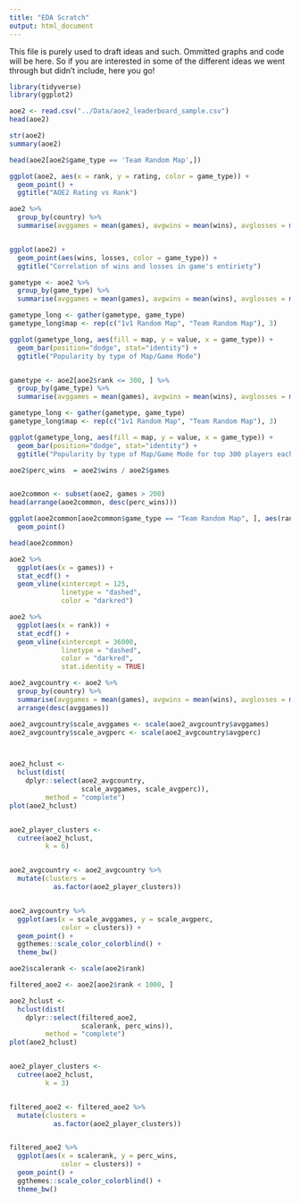 ```yaml
---
title: "EDA Scratch"
output: html_document
---
```


This file is purely used to draft ideas and such. Ommitted graphs and code will be here. So if you are interested in some of the different ideas we went through but didn't include, here you go!

```r
library(tidyverse)
library(ggplot2)
```


```r
aoe2 <- read.csv("../Data/aoe2_leaderboard_sample.csv")
head(aoe2)

```

```r
str(aoe2)
summary(aoe2)
```


```r
head(aoe2[aoe2$game_type == 'Team Random Map',])
```

```r
ggplot(aoe2, aes(x = rank, y = rating, color = game_type)) + 
  geom_point() + 
  ggtitle("AOE2 Rating vs Rank")
```

```r
aoe2 %>%
  group_by(country) %>%
  summarise(avggames = mean(games), avgwins = mean(wins), avglosses = mean(losses), avgdrops = mean(drops))


ggplot(aoe2) +
  geom_point(aes(wins, losses, color = game_type)) +
  ggtitle("Correlation of wins and losses in game's entiriety")

```

```r
gametype <- aoe2 %>%
  group_by(game_type) %>%
  summarise(avggames = mean(games), avgwins = mean(wins), avglosses = mean(losses))

gametype_long <- gather(gametype, game_type)
gametype_long$map <- rep(c("1v1 Random Map", "Team Random Map"), 3)

ggplot(gametype_long, aes(fill = map, y = value, x = game_type)) + 
  geom_bar(position="dodge", stat="identity") + 
  ggtitle("Popularity by type of Map/Game Mode")


gametype <- aoe2[aoe2$rank <= 300, ] %>%
  group_by(game_type) %>%
  summarise(avggames = mean(games), avgwins = mean(wins), avglosses = mean(losses))

gametype_long <- gather(gametype, game_type)
gametype_long$map <- rep(c("1v1 Random Map", "Team Random Map"), 3)

ggplot(gametype_long, aes(fill = map, y = value, x = game_type)) + 
  geom_bar(position="dodge", stat="identity") + 
  ggtitle("Popularity by type of Map/Game Mode for top 300 players each")


```
```r
aoe2$perc_wins  = aoe2$wins / aoe2$games


aoe2common <- subset(aoe2, games > 200)
head(arrange(aoe2common, desc(perc_wins)))

ggplot(aoe2common[aoe2common$game_type == "Team Random Map", ], aes(rank, perc_wins)) +
  geom_point()

head(aoe2common)
```

```r
aoe2 %>%
  ggplot(aes(x = games)) +
  stat_ecdf() +
  geom_vline(xintercept = 125,
             linetype = "dashed",
             color = "darkred")
```

```r
aoe2 %>%
  ggplot(aes(x = rank)) +
  stat_ecdf() +
  geom_vline(xintercept = 36000,
             linetype = "dashed",
             color = "darkred",
             stat.identity = TRUE)
```


```r
aoe2_avgcountry <- aoe2 %>%
  group_by(country) %>%
  summarise(avggames = mean(games), avgwins = mean(wins), avglosses = mean(losses), avgdrops = mean(drops), avgperc = mean(perc_wins)) %>%
  arrange(desc(avggames))

aoe2_avgcountry$scale_avggames <- scale(aoe2_avgcountry$avggames)
aoe2_avgcountry$scale_avgperc <- scale(aoe2_avgcountry$avgperc)



aoe2_hclust <- 
  hclust(dist(
    dplyr::select(aoe2_avgcountry,
                  scale_avggames, scale_avgperc)),
         method = "complete")
plot(aoe2_hclust)


aoe2_player_clusters <-
  cutree(aoe2_hclust,
         k = 6)


aoe2_avgcountry <- aoe2_avgcountry %>%
  mutate(clusters = 
           as.factor(aoe2_player_clusters))


aoe2_avgcountry %>%
  ggplot(aes(x = scale_avggames, y = scale_avgperc,
             color = clusters)) +
  geom_point() +
  ggthemes::scale_color_colorblind() +
  theme_bw()
```


```r
aoe2$scalerank <- scale(aoe2$rank)

filtered_aoe2 <- aoe2[aoe2$rank < 1000, ]

aoe2_hclust <- 
  hclust(dist(
    dplyr::select(filtered_aoe2,
                  scalerank, perc_wins)),
         method = "complete")
plot(aoe2_hclust)


aoe2_player_clusters <-
  cutree(aoe2_hclust,
         k = 3)


filtered_aoe2 <- filtered_aoe2 %>%
  mutate(clusters = 
           as.factor(aoe2_player_clusters))


filtered_aoe2 %>%
  ggplot(aes(x = scalerank, y = perc_wins,
             color = clusters)) +
  geom_point() +
  ggthemes::scale_color_colorblind() +
  theme_bw()
```

